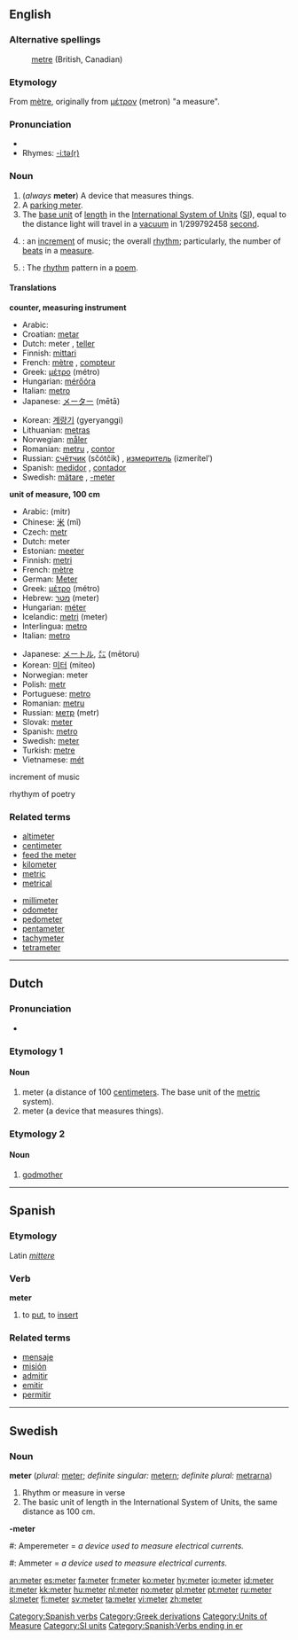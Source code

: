 {{see|Meter|-meter}}

==English==
{{wikipedia}}
===Alternative spellings===
:[[metre]] (British, Canadian)

===Etymology===
From {{F.}} [[mètre]], originally from {{Gr.}} [[μέτρον]] (metron) "a measure".

===Pronunciation===
*{{IPA|/ˈmiːtə(ɻ)/}}
*Rhymes: [[Rhymes:English:-iːtə(r)|-iːtə(r)]]

===Noun===
{{en-noun}}

# (''always'' '''meter''') A device that measures things. 
# A [[parking meter]].
# The [[base unit]] of [[length]] in the [[International System of Units]] ([[SI]]), equal to the distance light will travel in a [[vacuum]] in 1/299792458 [[second]].
#{{music}}: an [[increment]] of music; the overall [[rhythm]]; particularly, the number of [[beat]]s in a [[measure]].
#{{cattag|Prosody}}: The [[rhythm]] pattern in a [[poem]].

====Translations====
'''counter, measuring instrument'''
{{top}}
*Arabic: {{ARchar|[[عداد]]}} {{Unicode|(ʕaddá:d)}} {{m}}
*Croatian: [[metar]]
*Dutch: meter {{m}}, [[teller]] {{m}}
*Finnish: [[mittari]]
*French: [[mètre]] {{m}}, [[compteur]] {{m}}
*Greek: [[μέτρο]] (métro) {{n}}
*Hungarian: [[mérőóra]]
*Italian: [[metro]] {{m}}
*Japanese: [[メーター]] (mētā)
{{mid}}
*Korean: [[계량기]] (gyeryanggi)
*Lithuanian: [[metras]] {{m}}
*Norwegian: [[måler]] {{m}}
*Romanian: [[metru]] {{m}}, [[contor]] {{n}}
*Russian: [[счётчик]] (sčótčik) {{m}}, [[измеритель]] (izmerítel’) {{m}}
*Spanish: [[medidor]] {{m}}, [[contador]] {{m}}
*Swedish: [[mätare]] {{c}}, [[-meter]]
{{bottom}}

'''unit of measure, 100 cm'''
{{top}}
*Arabic: {{ARchar|[[متر]]}} (mitr) {{m}}
*Chinese: [[米]] (mǐ)
*Czech: [[metr]] {{m}}
*Dutch: meter {{m}}
*Estonian: [[meeter]]
*Finnish: [[metri]]
*French: [[mètre]] {{m}}
*German: [[Meter]] {{m}}
*Greek: [[μέτρο]] (métro) {{n}}
*Hebrew: [[מטר]] (meter) {{m}}
*Hungarian: [[méter]]
*Icelandic: [[metri]] (meter)
*Interlingua: [[metro]]
*Italian: [[metro]] {{m}}
{{mid}}
*Japanese: [[メートル]], [[㍍]] (mētoru)
*Korean: [[미터]] (miteo)
*Norwegian: meter {{m}}
*Polish: [[metr]] {{m}}
*Portuguese: [[metro]] {{m}}
*Romanian: [[metru]] {{m}}
*Russian: [[метр]] (metr) {{m}}
*Slovak: [[meter#Slovak|meter]] {{m}}
*Spanish: [[metro]] {{m}}
*Swedish: [[meter#Swedish|meter]]
*Turkish: [[metre#Turkish|metre]]
*Vietnamese: [[mét]]
{{bottom}}

;increment of music
{{top}}
{{bottom}}

;rhythym of poetry
{{top}}
{{bottom}}

===Related terms===
{{top2}}
*[[altimeter]]
*[[centimeter]]
*[[feed the meter]]
*[[kilometer]]
*[[metric]]
*[[metrical]]
{{mid2}}
*[[millimeter]]
*[[odometer]]
*[[pedometer]]
*[[pentameter]]
*[[tachymeter]]
*[[tetrameter]]
{{bottom}}

----

==Dutch==

===Pronunciation===
*{{IPA|/ˈmetər/}}

===Etymology 1===

====Noun====
{{nl-noun|g=m|meters|metertje}}

#meter (a distance of 100 [[centimeter]]s.  The base unit of the [[metric]] system).
#meter (a device that measures things).

===Etymology 2===

====Noun====
{{nl-noun|g=f|meters|metertje}}

#[[godmother]]

----

==Spanish==
===Etymology===
Latin ''[[mittere]]''
===Verb===
'''meter'''

# to [[put]], to [[insert]]

===Related terms===
*[[mensaje]]
*[[misión]]
*[[admitir]]
*[[emitir]]
*[[permitir]]


----
==Swedish==
===Noun===
'''meter''' {{c}} (''plural:'' [[meter]]; ''definite singular:'' [[metern]]; ''definite plural:'' [[metrarna]])

# Rhythm or measure in verse
# The basic unit of length in the International System of Units, the same distance as 100 cm.

'''-meter'''

#: Amperemeter = ''a device used to measure electrical currents.''
#: Ammeter = ''a device used to measure electrical currents.''

[[Category:Spanish verbs]]
[[Category:Greek derivations]]
[[Category:Units of Measure]]
[[Category:SI units]]

[[Category:Spanish:Verbs ending in er]]

[[an:meter]]
[[es:meter]]
[[fa:meter]]
[[fr:meter]]
[[ko:meter]]
[[hy:meter]]
[[io:meter]]
[[id:meter]]
[[it:meter]]
[[kk:meter]]
[[hu:meter]]
[[nl:meter]]
[[no:meter]]
[[pl:meter]]
[[pt:meter]]
[[ru:meter]]
[[sl:meter]]
[[fi:meter]]
[[sv:meter]]
[[ta:meter]]
[[vi:meter]]
[[zh:meter]]